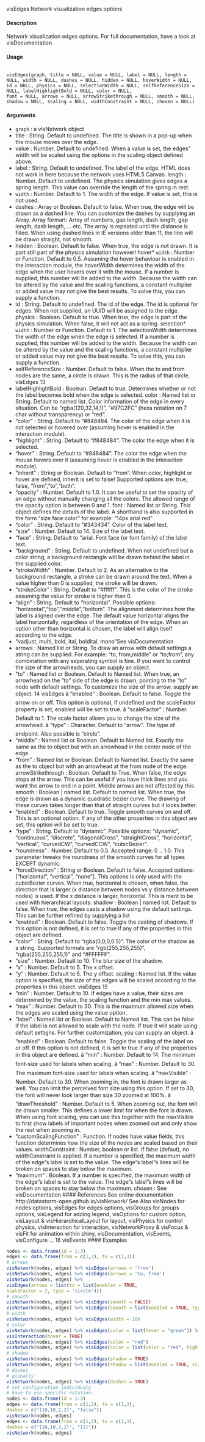 visEdges Network visualization edges options

#### Description
Network visualization edges options. For full documentation, have a look at visDocumentation.

#### Usage
<pre><code>
visEdges(graph, title = NULL, value = NULL, label = NULL, length = NULL, width = NULL, dashes = NULL, hidden = NULL, hoverWidth = NULL,
id = NULL, physics = NULL, selectionWidth = NULL, selfReferenceSize = NULL, labelHighlightBold = NULL, color = NULL,
font = NULL, arrows = NULL, arrowStrikethrough = NULL, smooth = NULL, shadow = NULL, scaling = NULL, widthConstraint = NULL, chosen = NULL)
</code></pre>

#### Arguments
* ``graph`` : a visNetwork object
* title : String. Default to undefined. The title is shown in a pop-up when the mouse
moves over the edge.
* value : Number. Default to undefined. When a value is set, the edges" width will be
scaled using the options in the scaling object defined above.
* label : String. Default to undefined. The label of the edge. HTML does not work in here because the network uses HTML5 Canvas.
length : Number. Default to undefined. The physics simulation gives edges a spring length. This value can override the length of the spring in rest.
* ``width`` :   Number. Default to 1. The width of the edge. If value is set, this is not used.
* dashes : Array or Boolean. Default to false. When true, the edge will be drawn as a dashed line. You can customize the dashes by supplying an Array. Array
formart: Array of numbers, gap length, dash length, gap length, dash length, ... etc. The array is repeated until the distance is filled. When using dashed lines in
IE versions older than 11, the line will be drawn straight, not smooth.
* hidden : Boolean. Default to false. When true, the edge is not drawn. It is part still part of the physics simulation however!
hover* ``width`` :   Number or Function. Default to 0.5. Assuming the hover behaviour is enabled
in the interaction module, the hoverWidth determines the width of the edge when
the user hovers over it with the mouse. If a number is supplied, this number will
be added to the width. Because the width can be altered by the value and the
scaling functions, a constant multiplier or added value may not give the best
results. To solve this, you can supply a function.
* id : String. Default to undefined. The id of the edge. The id is optional for edges. When not supplied, an UUID will be assigned to the edge.
physics : Boolean. Default to true. When true, the edge is part of the physics simulation. When false, it will not act as a spring.
selection* ``width`` :   Number or Function. Default to 1. The selectionWidth determines the width
of the edge when the edge is selected. If a number is supplied, this number will
be added to the width. Because the width can be altered by the value and the
scaling functions, a constant multiplier or added value may not give the best
results. To solve this, you can supply a function.
* selfReferenceSize : Number. Default to false. When the to and from nodes are the same, a circle
is drawn. This is the radius of that circle.
visEdges 13
* labelHighlightBold : Boolean. Default to true. Determines whether or not the label becomes bold
when the edge is selected.
color : Named list or String. Default to named list. Color information of the edge
in every situation. Can be "rgba(120,32,14,1)", "#97C2FC" (hexa notation on 7
char without transparency) or "red".
-  "color" : String. Default to "#848484. The color of the edge when it is
not selected or hovered over (assuming hover is enabled in the interaction
module).
-  "highlight " : String. Default to "#848484". The color the edge when it is
selected.
-  "hover" : String. Default to "#848484". The color the edge when the mouse hovers over it (assuming hover is enabled in the interaction module).
-  "inherit" : String or Boolean. Default to "from". When color, highlight or hover are defined, inherit is set to false! Supported options are: true, false,
"from","to","both".
-  "opacity" : Number. Default to 1.0. It can be useful to set the opacity of an
edge without manually changing all the colors. The allowed range of the
opacity option is between 0 and 1.
font : Named list or String. This object defines the details of the label. A shorthand is also supported in the form "size face color" for example: "14px arial red"
-  "color" : String. Default to "#343434". Color of the label text.
-  "size" : Number. Default to 14. Size of the label text.
-  "face" : String. Default to "arial. Font face (or font family) of the label text.
-  "background" : String. Default to undefined. When not undefined but a color string, a background rectangle will be drawn behind the label in the
supplied color.
-  "strokeWidth" : Number. Default to 2. As an alternative to the background rectangle, a stroke can be drawn around the text. When a value higher than
0 is supplied, the stroke will be drawn.
-  "strokeColor" : String. Default to "#ffffff". This is the color of the stroke
assuming the value for stroke is higher than 0.
-  "align" : String. Default to "horizontal". Possible options: "horizontal","top","middle","bottom".
The alignment determines how the label is aligned over the edge. The default value horizontal aligns the label horizontally, regardless of the orientation
of the edge. When an option other than horizontal is chosen, the label will align itself according to the edge.
-  "vadjust, multi, bold, ital, boldital, mono"See visDocumentation
* arrows : Named list or String. To draw an arrow with default settings a string can be supplied. For example: "to, from,middle" or "to;from", any combination with
any seperating symbol is fine. If you want to control the size of the arrowheads, you can supply an object.
-  "to" : Named list or Boolean. Default to Named list. When true, an arrowhead
on the "to" side of the edge is drawn, pointing to the "to" node with
default settings. To customize the size of the arrow, supply an object.
14 visEdges
â "enabled" : Boolean. Default to false. Toggle the arrow on or off.
This option is optional, if undefined and the scaleFactor property is set,
enabled will be set to true.
â "scaleFactor" : Number. Default to 1. The scale factor allows you to
change the size of the arrowhead.
â "type" : Character. Default to "arrow". The type of endpoint. Also
possible is "circle".
-  "middle" : Named list or Boolean. Default to Named list. Exactly the same
as the to object but with an arrowhead in the center node of the edge.
-  "from " : Named list or Boolean. Default to Named list. Exactly the same
as the to object but with an arrowhead at the from node of the edge.
arrowStrikethrough
: Boolean. Default to True. When false, the edge stops at the arrow. This can be
useful if you have thick lines and you want the arrow to end in a point. Middle
arrows are not affected by this.
smooth : Boolean | named list. Default to named list. When true, the edge is drawn as a
dynamic quadratic bezier curve. The drawing of these curves takes longer than
that of straight curves but it looks better.
-  "enabled" : Boolean. Default to true. Toggle smooth curves on and off.
This is an optional option. If any of the other properties in this object are set, this option will be set to true.
-  "type" : String. Default to "dynamic". Possible options: "dynamic", "continuous",
"discrete", "diagonalCross", "straightCross", "horizontal", "vertical",
"curvedCW", "curvedCCW", "cubicBezier".
-  "roundness" : Number. Default to 0.5. Accepted range: 0 .. 1.0. This
parameter tweaks the roundness of the smooth curves for all types EXCEPT
dynamic.
-  "forceDirection" : String or Boolean. Default to false. Accepted options:
["horizontal", "vertical", "none"]. This options is only used with the cubicBezier
curves. When true, horizontal is chosen, when false, the direction
that is larger (x distance between nodes vs y distance between nodes)
is used. If the x distance is larger, horizontal. This is ment to be used with
hierarchical layouts.
shadow : Boolean | named list. Default to false. When true, the edges casts a shadow
using the default settings. This can be further refined by supplying a list
-  "enabled" : Boolean. Default to false. Toggle the casting of shadows. If this
option is not defined, it is set to true if any of the properties in this object
are defined.
-  "color" : String. Default to "rgba(0,0,0,0.5)". The color of the shadow as
a string. Supported formats are "rgb(255,255,255)", "rgba(255,255,255,1)"
and "#FFFFFF".
-  "size" : Number. Default to 10. The blur size of the shadow.
-  "x" : Number. Default to 5. The x offset.
-  "y" : Number. Default to 5. The y offset.
scaling : Named list. If the value option is specified, the size of the edges will be scaled
according to the properties in this object.
visEdges 15
-  "min" : Number. Default to 10. If edges have a value, their sizes are
determined by the value, the scaling function and the min max values.
-  "max" : Number. Default to 30. This is the maximum allowed size when
the edges are scaled using the value option.
-  "label" : Named list or Boolean. Default to Named list. This can be false
if the label is not allowed to scale with the node. If true it will scale using
default settigns. For further customization, you can supply an object.
â "enabled" : Boolean. Default to false. Toggle the scaling of the label
on or off. If this option is not defined, it is set to true if any of the
properties in this object are defined.
â "min" : Number. Default to 14. The minimum font-size used for labels
when scaling.
â "max" : Number. Default to 30. The maximum font-size used for labels
when scaling.
â "maxVisible" : Number. Default to 30. When zooming in, the font is
drawn larger as well. You can limit the perceived font size using this
option. If set to 30, the font will never look larger than size 30 zoomed
at 100%.
â "drawThreshold" : Number. Default to 5. When zooming out, the font
will be drawn smaller. This defines a lower limit for when the font is
drawn. When using font scaling, you can use this together with the
maxVisible to first show labels of important nodes when zoomed out
and only show the rest when zooming in.
-  "customScalingFunction" : Function. If nodes have value fields, this function
determines how the size of the nodes are scaled based on their values.
widthConstraint
: Number, boolean or list. If false (defaut), no widthConstraint is applied. If a
number is specified, the maximum width of the edge"s label is set to the value.
The edge"s label"s lines will be broken on spaces to stay below the maximum.
-  "maximum" : Boolean. If a number is specified, the maximum width of the
edge"s label is set to the value. The edge"s label"s lines will be broken on
spaces to stay below the maximum.
chosen : See visDocumentation
#### References
See online documentation http://datastorm-open.github.io/visNetwork/
See Also
visNodes for nodes options, visEdges for edges options, visGroups for groups options, visLegend
for adding legend, visOptions for custom option, visLayout & visHierarchicalLayout for layout,
visPhysics for control physics, visInteraction for interaction, visNetworkProxy & visFocus & visFit
for animation within shiny, visDocumentation, visEvents, visConfigure ...
16 visEvents
#### Examples
```r
nodes <- data.frame(id = 1:3)
edges <- data.frame(from = c(1,2), to = c(1,3))
# arrows
visNetwork(nodes, edges) %>% visEdges(arrows = 'from')
visNetwork(nodes, edges) %>% visEdges(arrows = 'to, from')
visNetwork(nodes, edges) %>%
visEdges(arrows = list(to = list(enabled = TRUE,
scaleFactor = 2, type = 'circle')))
# smooth
visNetwork(nodes, edges) %>% visEdges(smooth = FALSE)
visNetwork(nodes, edges) %>% visEdges(smooth = list(enabled = TRUE, type = "diagonalCross"))
# width
visNetwork(nodes, edges) %>% visEdges(width = 10)
# color
visNetwork(nodes, edges) %>% visEdges(color = list(hover = "green")) %>%
visInteraction(hover = TRUE)
visNetwork(nodes, edges) %>% visEdges(color = "red")
visNetwork(nodes, edges) %>% visEdges(color = list(color = "red", highlight = "yellow"))
# shadow
visNetwork(nodes, edges) %>% visEdges(shadow = TRUE)
visNetwork(nodes, edges) %>% visEdges(shadow = list(enabled = TRUE, size = 5))
# dashes
# globally
visNetwork(nodes, edges) %>% visEdges(dashes = TRUE)
# set configuration individualy
# have to use specific notation...
nodes <- data.frame(id = 1:3)
edges <- data.frame(from = c(1,2), to = c(1,3),
dashes = c("[10,10,2,2]", "false"))
visNetwork(nodes, edges)
edges <- data.frame(from = c(1,2), to = c(1,3),
dashes = c("[10,10,2,2]", "[2]"))
visNetwork(nodes, edges)



```
